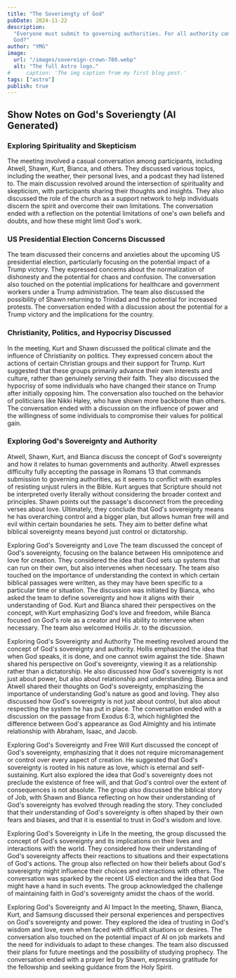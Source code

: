 ```yaml
---
title: "The Soveriengty of God"
pubDate: 2024-11-22
description:
  "Everyone must submit to governing authorities. For all authority comes from
  God?"
author: "YMG"
image:
  url: "/images/sovereign-crown-780.webp"
  alt: "The full Astro logo."
#     caption: 'The img caption from my first blog post.'
tags: ["astro"]
publish: true
---
```


## Show Notes on God's Soveriengty (AI Generated)

### Exploring Spirituality and Skepticism

The meeting involved a casual conversation among participants, including Atwell,
Shawn, Kurt, Bianca, and others. They discussed various topics, including the
weather, their personal lives, and a podcast they had listened to. The main
discussion revolved around the intersection of spirituality and skepticism, with
participants sharing their thoughts and insights. They also discussed the role
of the church as a support network to help individuals discern the spirit and
overcome their own limitations. The conversation ended with a reflection on the
potential limitations of one's own beliefs and doubts, and how these might limit
God's work.


### US Presidential Election Concerns Discussed

The team discussed their concerns and anxieties about the upcoming US
presidential election, particularly focusing on the potential impact of a Trump
victory. They expressed concerns about the normalization of dishonesty and the
potential for chaos and confusion. The conversation also touched on the
potential implications for healthcare and government workers under a Trump
administration. The team also discussed the possibility of Shawn returning to
Trinidad and the potential for increased protests. The conversation ended with a
discussion about the potential for a Trump victory and the implications for the
country.

### Christianity, Politics, and Hypocrisy Discussed

In the meeting, Kurt and Shawn discussed the political climate and the influence
of Christianity on politics. They expressed concern about the actions of certain
Christian groups and their support for Trump. Kurt suggested that these groups
primarily advance their own interests and culture, rather than genuinely serving
their faith. They also discussed the hypocrisy of some individuals who have
changed their stance on Trump after initially opposing him. The conversation
also touched on the behavior of politicians like Nikki Haley, who have shown
more backbone than others. The conversation ended with a discussion on the
influence of power and the willingness of some individuals to compromise their
values for political gain.

### Exploring God's Sovereignty and Authority

Atwell, Shawn, Kurt, and Bianca discuss the concept of God's sovereignty and how
it relates to human governments and authority. Atwell expresses difficulty fully
accepting the passage in Romans 13 that commands submission to governing
authorities, as it seems to conflict with examples of resisting unjust rulers in
the Bible. Kurt argues that Scripture should not be interpreted overly literally
without considering the broader context and principles. Shawn points out the
passage's disconnect from the preceding verses about love. Ultimately, they
conclude that God's sovereignty means he has overarching control and a bigger
plan, but allows human free will and evil within certain boundaries he sets.
They aim to better define what biblical sovereignty means beyond just control or
dictatorship.

Exploring God's Sovereignty and Love The team discussed the concept of God's
sovereignty, focusing on the balance between His omnipotence and love for
creation. They considered the idea that God sets up systems that can run on
their own, but also intervenes when necessary. The team also touched on the
importance of understanding the context in which certain biblical passages were
written, as they may have been specific to a particular time or situation. The
discussion was initiated by Bianca, who asked the team to define sovereignty and
how it aligns with their understanding of God. Kurt and Bianca shared their
perspectives on the concept, with Kurt emphasizing God's love and freedom, while
Bianca focused on God's role as a creator and His ability to intervene when
necessary. The team also welcomed Hollis Jr. to the discussion.

Exploring God's Sovereignty and Authority The meeting revolved around the
concept of God's sovereignty and authority. Hollis emphasized the idea that when
God speaks, it is done, and one cannot swim against the tide. Shawn shared his
perspective on God's sovereignty, viewing it as a relationship rather than a
dictatorship. He also discussed how God's sovereignty is not just about power,
but also about relationship and understanding. Bianca and Atwell shared their
thoughts on God's sovereignty, emphasizing the importance of understanding God's
nature as good and loving. They also discussed how God's sovereignty is not just
about control, but also about respecting the system he has put in place. The
conversation ended with a discussion on the passage from Exodus 6:3, which
highlighted the difference between God's appearance as God Almighty and his
intimate relationship with Abraham, Isaac, and Jacob.

Exploring God's Sovereignty and Free Will Kurt discussed the concept of God's
sovereignty, emphasizing that it does not require micromanagement or control
over every aspect of creation. He suggested that God's sovereignty is rooted in
his nature as love, which is eternal and self-sustaining. Kurt also explored the
idea that God's sovereignty does not preclude the existence of free will, and
that God's control over the extent of consequences is not absolute. The group
also discussed the biblical story of Job, with Shawn and Bianca reflecting on
how their understanding of God's sovereignty has evolved through reading the
story. They concluded that their understanding of God's sovereignty is often
shaped by their own fears and biases, and that it is essential to trust in God's
wisdom and love.

Exploring God's Sovereignty in Life In the meeting, the group discussed the
concept of God's sovereignty and its implications on their lives and
interactions with the world. They considered how their understanding of God's
sovereignty affects their reactions to situations and their expectations of
God's actions. The group also reflected on how their beliefs about God's
sovereignty might influence their choices and interactions with others. The
conversation was sparked by the recent US election and the idea that God might
have a hand in such events. The group acknowledged the challenge of maintaining
faith in God's sovereignty amidst the chaos of the world.

Exploring God's Sovereignty and AI Impact In the meeting, Shawn, Bianca, Kurt,
and Samsung discussed their personal experiences and perspectives on God's
sovereignty and power. They explored the idea of trusting in God's wisdom and
love, even when faced with difficult situations or desires. The conversation
also touched on the potential impact of AI on job markets and the need for
individuals to adapt to these changes. The team also discussed their plans for
future meetings and the possibility of studying prophecy. The conversation ended
with a prayer led by Shawn, expressing gratitude for the fellowship and seeking
guidance from the Holy Spirit.
